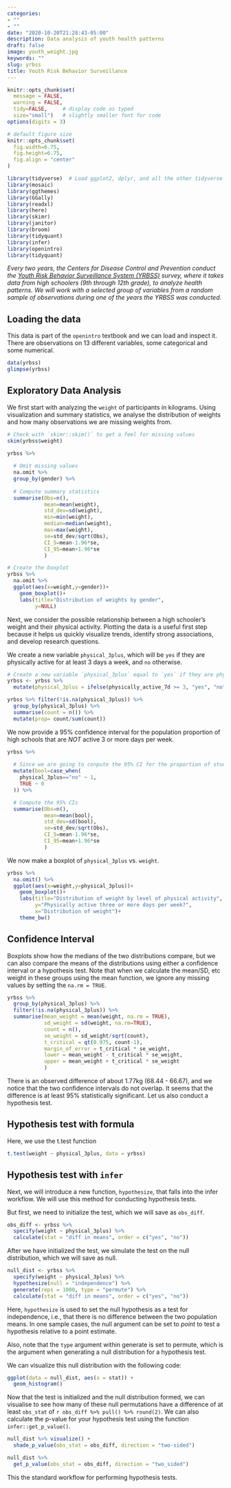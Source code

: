 ```yaml
---
categories:
- ""
- ""
date: "2020-10-20T21:28:43-05:00"
description: Data analysis of youth health patterns 
draft: false
image: youth_weight.jpg
keywords: ""
slug: yrbss
title: Youth Risk Behavior Surveillance
---
```


```r
knitr::opts_chunk$set(
  message = FALSE, 
  warning = FALSE, 
  tidy=FALSE,     # display code as typed
  size="small")   # slightly smaller font for code
options(digits = 3)

# default figure size
knitr::opts_chunk$set(
  fig.width=6.75, 
  fig.height=6.75,
  fig.align = "center"
)
```

```r
library(tidyverse)  # Load ggplot2, dplyr, and all the other tidyverse packages
library(mosaic)
library(ggthemes)
library(GGally)
library(readxl)
library(here)
library(skimr)
library(janitor)
library(broom)
library(tidyquant)
library(infer)
library(openintro)
library(tidyquant)
```

*Every two years, the Centers for Disease Control and Prevention conduct the [Youth Risk Behavior Surveillance System (YRBSS)](https://www.cdc.gov/healthyyouth/data/yrbs/index.htm) survey, where it takes data from high schoolers (9th through 12th grade), to analyze health patterns. We will work with a selected group of variables from a random sample of observations during one of the years the YRBSS was conducted.*


## Loading the data

This data is part of the `openintro` textbook and we can load and inspect it. There are observations on 13 different variables, some categorical and some numerical. 

```r
data(yrbss)
glimpse(yrbss)
```

## Exploratory Data Analysis

We first start with analyzing the `weight` of participants in kilograms. Using visualization and summary statistics, we analyse the distribution of weights and how many observations we are missing weights from.

```r

# Check with `skimr::skim()` to get a feel for missing values
skim(yrbss$weight)

yrbss %>%
  
  # Omit missing values
  na.omit %>%
  group_by(gender) %>%
  
  # Compute summary statistics
  summarise(Obs=n(),
            mean=mean(weight),
            std_dev=sd(weight),
            min=min(weight),
            median=median(weight),
            max=max(weight),
            se=std_dev/sqrt(Obs),
            CI_5=mean-1.96*se,
            CI_95=mean+1.96*se
            )

# Create the boxplot
yrbss %>%
  na.omit %>%
  ggplot(aes(x=weight,y=gender))+
    geom_boxplot()+
    labs(title="Distribution of weights by gender",
         y=NULL)

```

Next, we consider the possible relationship between a high schooler’s weight and their physical activity. Plotting the data is a useful first step because it helps us quickly visualize trends, identify strong associations, and develop research questions.

We create a new variable `physical_3plus`, which will be `yes` if they are physically active for at least 3 days a week, and `no` otherwise.

  
```r
# Create a new variable `physical_3plus` equal to `yes` if they are phycially active for at least 3 days a week, and `no` otherwise
yrbss <- yrbss %>% 
  mutate(physical_3plus = ifelse(physically_active_7d >= 3, "yes", "no"))

yrbss %>% filter(!is.na(physical_3plus)) %>% 
  group_by(physical_3plus) %>% 
  summarise(count = n()) %>% 
  mutate(prop= count/sum(count))

```
We now provide a 95% confidence interval for the population proportion of high schools that are *NOT* active 3 or more days per week.

```r
yrbss %>%
  
  # Since we are going to conpute the 95% CI for the proportion of students that are NOT active, we create a new variable bool equals to 1 if `physical_3plus` is "no"
  mutate(bool=case_when(
    physical_3plus=="no" ~ 1,
    TRUE ~ 0
  )) %>%

  # Compute the 95% CIs
  summarise(Obs=n(),
            mean=mean(bool),
            std_dev=sd(bool),
            se=std_dev/sqrt(Obs),
            CI_5=mean-1.96*se,
            CI_95=mean+1.96*se
            )


```
  
We now make a boxplot of `physical_3plus` vs. `weight`.

```r
yrbss %>%
  na.omit() %>%
  ggplot(aes(x=weight,y=physical_3plus))+
    geom_boxplot()+
    labs(title="Distribution of weight by level of physical activity",
         y="Physically active three or more days per week?",
         x="Distribution of weight")+
    theme_bw()

```

## Confidence Interval

Boxplots show how the medians of the two distributions compare, but we can also compare the means of the distributions using either a confidence interval or a hypothesis test. Note that when we calculate the mean/SD, etc weight in these groups using the mean function, we ignore any missing values by setting the `na.rm = TRUE`.


```r
yrbss %>%
  group_by(physical_3plus) %>%
  filter(!is.na(physical_3plus)) %>% 
  summarise(mean_weight = mean(weight, na.rm = TRUE),
            sd_weight = sd(weight, na.rm=TRUE),
            count = n(),
            se_weight = sd_weight/sqrt(count),
            t_critical = qt(0.975, count-1), 
            margin_of_error = t_critical * se_weight,
            lower = mean_weight - t_critical * se_weight,
            upper = mean_weight + t_critical * se_weight
            )

```

There is an observed difference of about 1.77kg (68.44 - 66.67), and we notice that the two confidence intervals do not overlap. It seems that the difference is at least 95% statistically significant. Let us also conduct a hypothesis test.

## Hypothesis test with formula

Here, we use the t.test function

```r
t.test(weight ~ physical_3plus, data = yrbss)
```



## Hypothesis test with `infer`


Next, we will introduce a new function, `hypothesize`, that falls into the infer workflow. We will use this method for conducting hypothesis tests.

But first, we need to initialize the test, which we will save as `obs_diff`.

```r
obs_diff <- yrbss %>%
  specify(weight ~ physical_3plus) %>%
  calculate(stat = "diff in means", order = c("yes", "no"))

```


After we have initialized the test, we simulate the test on the null distribution, which we will save as null.


```r
null_dist <- yrbss %>%
  specify(weight ~ physical_3plus) %>%
  hypothesize(null = "independence") %>%
  generate(reps = 1000, type = "permute") %>%
  calculate(stat = "diff in means", order = c("yes", "no"))

```


Here, `hypothesize` is used to set the null hypothesis as a test for independence, i.e., that there is no difference between the two population means. In one sample cases, the null argument can be set to *point* to test a hypothesis relative to a point estimate.

Also, note that the `type` argument within generate is set to permute, which is the argument when generating a null distribution for a hypothesis test.

We can visualize this null distribution with the following code:

```r
ggplot(data = null_dist, aes(x = stat)) +
  geom_histogram()

```


Now that the test is initialized and the null distribution formed, we can visualise to see how many of these null permutations have a difference of at least `obs_stat` of `r obs_diff %>% pull() %>% round(2)`. We can also calculate the p-value for your hypothesis test using the function `infer::get_p_value()`.

```r

null_dist %>% visualize() +
  shade_p_value(obs_stat = obs_diff, direction = "two-sided")

null_dist %>%
  get_p_value(obs_stat = obs_diff, direction = "two_sided")

```


This the standard workflow for performing hypothesis tests.
